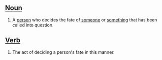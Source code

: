 ==[[Noun]]==
#A [[person]] who decides the fate of [[someone]] or [[something]] that has been called into question.

==[[Verb]]==
#The act of deciding a person's fate in this manner.